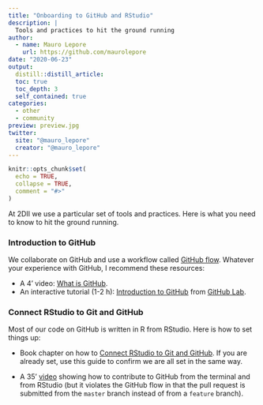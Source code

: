 ```yaml
---
title: "Onboarding to GitHub and RStudio"
description: |
  Tools and practices to hit the ground running
author:
  - name: Mauro Lepore
    url: https://github.com/maurolepore
date: "2020-06-23"
output: 
  distill::distill_article:
  toc: true
  toc_depth: 3
  self_contained: true
categories:
  - other
  - community
preview: preview.jpg
twitter:
  site: "@mauro_lepore"
  creator: "@mauro_lepore"
---
```


```r
knitr::opts_chunk$set(
  echo = TRUE,
  collapse = TRUE,
  comment = "#>"
)
```

At 2DII we use a particular set of tools and practices. Here is what you need to know to hit the ground running.

### Introduction to GitHub

We collaborate on GitHub and use a workflow called [GitHub flow](https://guides.github.com/introduction/flow/). Whatever your experience with GitHub, I recommend these resources:

* A 4' video: [What is GitHub](https://youtu.be/w3jLJU7DT5E).
* An interactive tutorial (1-2 h): [Introduction to GitHub](https://lab.github.com/githubtraining/introduction-to-github) from [GitHub Lab](https://youtu.be/9S0p8YMQzsM).

### Connect RStudio to Git and GitHub

Most of our code on GitHub is written in R from RStudio. Here is how to set things up:

* Book chapter on how to [Connect RStudio to Git and GitHub](https://happygitwithr.com/rstudio-git-github.html). If you are already set, use this guide to confirm we are all set in the same way.

* A 35' [video](https://youtu.be/y8lOGz1yAj4) showing how to contribute to GitHub from the terminal and from RStudio (but it violates the GitHub flow in that the pull request is submitted from the `master` branch instead of from a `feature` branch).
